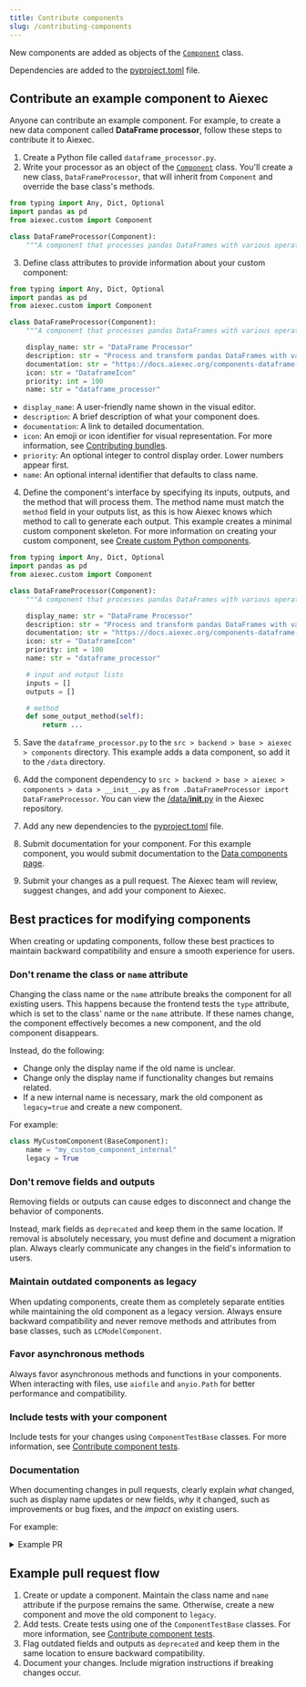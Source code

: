 ```yaml
---
title: Contribute components
slug: /contributing-components
---
```



New components are added as objects of the [`Component`](https://github.com/aiexec-ai/aiexec/blob/main/src/backend/base/aiexec/custom/custom_component/component.py) class.

Dependencies are added to the [pyproject.toml](https://github.com/aiexec-ai/aiexec/blob/main/pyproject.toml#L148) file.

## Contribute an example component to Aiexec

Anyone can contribute an example component. For example, to create a new data component called **DataFrame processor**, follow these steps to contribute it to Aiexec.

1. Create a Python file called `dataframe_processor.py`.
2. Write your processor as an object of the [`Component`](https://github.com/aiexec-ai/aiexec/blob/main/src/backend/base/aiexec/custom/custom_component/component.py) class. You'll create a new class, `DataFrameProcessor`, that will inherit from `Component` and override the base class's methods.

```python
from typing import Any, Dict, Optional
import pandas as pd
from aiexec.custom import Component

class DataFrameProcessor(Component):
    """A component that processes pandas DataFrames with various operations."""
```

3. Define class attributes to provide information about your custom component:
```python
from typing import Any, Dict, Optional
import pandas as pd
from aiexec.custom import Component

class DataFrameProcessor(Component):
    """A component that processes pandas DataFrames with various operations."""

    display_name: str = "DataFrame Processor"
    description: str = "Process and transform pandas DataFrames with various operations like filtering, sorting, and aggregation."
    documentation: str = "https://docs.aiexec.org/components-dataframe-processor"
    icon: str = "DataframeIcon"
    priority: int = 100
    name: str = "dataframe_processor"
```

   * `display_name`: A user-friendly name shown in the visual editor.
   * `description`: A brief description of what your component does.
   * `documentation`: A link to detailed documentation.
   * `icon`: An emoji or icon identifier for visual representation.
    For more information, see [Contributing bundles](/contributing-bundles#add-the-bundle-to-the-frontend-folder).
   * `priority`: An optional integer to control display order. Lower numbers appear first.
   * `name`: An optional internal identifier that defaults to class name.

4. Define the component's interface by specifying its inputs, outputs, and the method that will process them. The method name must match the `method` field in your outputs list, as this is how Aiexec knows which method to call to generate each output.
This example creates a minimal custom component skeleton.
For more information on creating your custom component, see [Create custom Python components](/components-custom-components).
```python
from typing import Any, Dict, Optional
import pandas as pd
from aiexec.custom import Component

class DataFrameProcessor(Component):
    """A component that processes pandas DataFrames with various operations."""

    display_name: str = "DataFrame Processor"
    description: str = "Process and transform pandas DataFrames with various operations like filtering, sorting, and aggregation."
    documentation: str = "https://docs.aiexec.org/components-dataframe-processor"
    icon: str = "DataframeIcon"
    priority: int = 100
    name: str = "dataframe_processor"

    # input and output lists
    inputs = []
    outputs = []

    # method
    def some_output_method(self):
        return ...
```

5. Save the `dataframe_processor.py` to the `src > backend > base > aiexec > components` directory.
This example adds a data component, so add it to the `/data` directory.

6. Add the component dependency to `src > backend > base > aiexec > components > data > __init__.py` as `from .DataFrameProcessor import DataFrameProcessor`.
You can view the [/data/__init__.py](https://github.com/aiexec-ai/aiexec/blob/dev/src/backend/base/aiexec/components/data/__init__.py) in the Aiexec repository.

7. Add any new dependencies to the [pyproject.toml](https://github.com/aiexec-ai/aiexec/blob/main/pyproject.toml#L20) file.

8. Submit documentation for your component. For this example component, you would submit documentation to the [Data components page](https://github.com/aiexec-ai/aiexec/blob/main/docs/docs/Components/components-data.mdx).

9. Submit your changes as a pull request. The Aiexec team will review, suggest changes, and add your component to Aiexec.

## Best practices for modifying components

When creating or updating components, follow these best practices to maintain backward compatibility and ensure a smooth experience for users.

### Don't rename the class or `name` attribute

Changing the class name or the `name` attribute breaks the component for all existing users. This happens because the frontend tests the `type` attribute, which is set to the class' name or the `name` attribute. If these names change, the component effectively becomes a new component, and the old component disappears.

Instead, do the following:
* Change only the display name if the old name is unclear.
* Change only the display name if functionality changes but remains related.
* If a new internal name is necessary, mark the old component as `legacy=true` and create a new component.

For example:
```python
class MyCustomComponent(BaseComponent):
    name = "my_custom_component_internal"
    legacy = True
```

### Don't remove fields and outputs

Removing fields or outputs can cause edges to disconnect and change the behavior of components.

Instead, mark fields as `deprecated` and keep them in the same location. If removal is absolutely necessary, you must define and document a migration plan. Always clearly communicate any changes in the field's information to users.

### Maintain outdated components as legacy

When updating components, create them as completely separate entities while maintaining the old component as a legacy version. Always ensure backward compatibility and never remove methods and attributes from base classes, such as `LCModelComponent`.

### Favor asynchronous methods

Always favor asynchronous methods and functions in your components. When interacting with files, use `aiofile` and `anyio.Path` for better performance and compatibility.

### Include tests with your component

Include tests for your changes using `ComponentTestBase` classes. For more information, see [Contribute component tests](/contributing-component-tests).

### Documentation

When documenting changes in pull requests, clearly explain *what* changed, such as display name updates or new fields, *why* it changed, such as improvements or bug fixes, and the *impact* on existing users.

For example:

<details>
<summary>Example PR</summary>

```markdown
# Pull request with changes to Notify component

This pull request updates the Notify component.

## What changed
- Added new `timeout` field to control how long the component waits for a response.
- Renamed `message` field to `notification_text` for clarity.
- Added support for async operations.
- Deprecated the `retry_count` field in favor of `max_retries`.

## Why it changed
- `timeout` field addresses user requests for better control over wait times.
- `message` to `notification_text` change makes the field's purpose clearer.
- Async support improves performance in complex flows.
- `retry_count` to `max_retries` aligns with common retry pattern terminology.

## Impact on users
- New `timeout` field is optional (defaults to 30 seconds).
- Users will see a deprecation warning for `retry_count`.
  - Migration: Replace `retry_count` with `max_retries` in existing flows.
  - Both fields will work until version 2.0.
- No action needed for async support - it's backward compatible.
```

</details>

## Example pull request flow

1. Create or update a component.
Maintain the class name and `name` attribute if the purpose remains the same.
Otherwise, create a new component and move the old component to `legacy`.
2. Add tests.
Create tests using one of the `ComponentTestBase` classes.
For more information, see [Contribute component tests](/contributing-component-tests).
3. Flag outdated fields and outputs as `deprecated` and keep them in the same location to ensure backward compatibility.
4. Document your changes.
Include migration instructions if breaking changes occur.